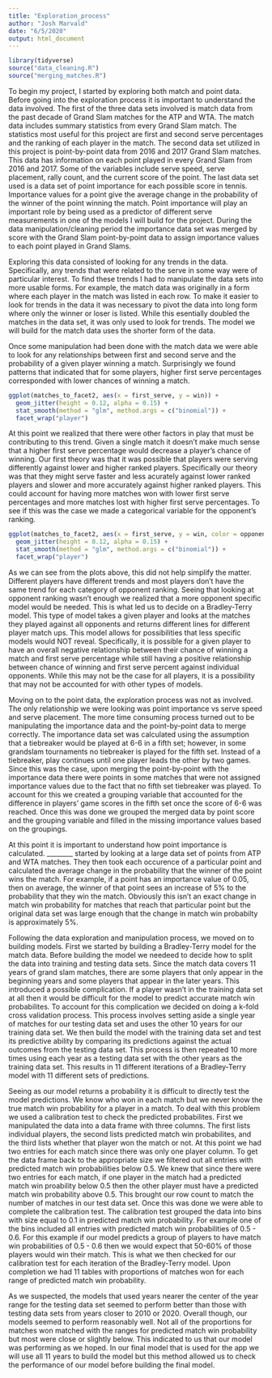 ```yaml
---
title: "Exploration_process"
author: "Josh Marvald"
date: "6/5/2020"
output: html_document
---
```


```r
library(tidyverse)
source("data_cleaning.R")
source("merging_matches.R")
```

<!-- In order to knit this file, need to include all R code relevant to the graphics you included. This includes loading libraries and sourcing any data prep code. An option to avoid re-running all of the data prep steps is to write the final output data set to a .csv file (write.csv()). Then, instead of source("data_cleaning.R"), you'd read in that csv file with read_csv(). This could make things quicker if it's taking too long to source data_cleaning.  -->

  To begin my project, I started by exploring both match and point data. Before going into the exploration process it is important to understand the data involved. The first of the three data sets involved is match data from the past decade of Grand Slam matches for the ATP and WTA. The match data includes summary statistics from every Grand Slam match. The statistics most useful for this project are first and second serve percentages and the ranking of each player in the match. The second data set utilized in this project is point-by-point data from 2016 and 2017 Grand Slam matches. This data has information on each point played in every Grand Slam from 2016 and 2017. Some of the variables include serve speed, serve placement, rally count, and the current score of the point. The last data set used is a data set of point importance for each possible score in tennis. Importance values for a point give the average change in the probability of the winner of the point winning the match. Point importance will play an important role by being used as a predictor of different serve measurements in one of the models I will build for the project. During the data manipulation/cleaning period the importance data set was merged by score with the Grand Slam point-by-point data to assign importance values to each point played in Grand Slams.
  
  Exploring this data consisted of looking for any trends in the data. Specifically, any trends that were related to the serve in some way were of particular interest. To find these trends I had to manipulate the data sets into more usable forms. For example, the match data was originally in a form where each player in the match was listed in each row. To make it easier to look for trends in the data it was necessary to pivot the data into long form where only the winner or loser is listed. While this esentially doubled the matches in the data set, it was only used to look for trends. The model we will build for the match data uses the shorter form of the data.
  
  Once some manipulation had been done with the match data we were able to look for any relationships between first and second serve and the probability of a given player winning a match. Surprisingly we found patterns that indicated that for some players, higher first serve percentages corresponded with lower chances of winning a match.
  
```r
ggplot(matches_to_facet2, aes(x = first_serve, y = win)) +
  geom_jitter(height = 0.12, alpha = 0.15) +
  stat_smooth(method = "glm", method.args = c("binomial")) +
  facet_wrap("player")
```
  
  At this point we realized that there were other factors in play that must be contributing to this trend. Given a single match it doesn't make much sense that a higher first serve percentage would decrease a player's chance of winning. Our first theory was that it was possible that players were serving differently against lower and higher ranked players. Specifically our theory was that they might serve faster and less acurately against lower ranked players and slower and more accurately against higher ranked players. This could account for having more matches won with lower first serve percentages and more matches lost with higher first serve percentages. To see if this was the case we made a categorical variable for the opponent's ranking.
  
```r
ggplot(matches_to_facet2, aes(x = first_serve, y = win, color = opponent_ranking)) +
  geom_jitter(height = 0.12, alpha = 0.15) +
  stat_smooth(method = "glm", method.args = c("binomial")) +
  facet_wrap("player")
```
  As we can see from the plots above, this did not help simplify the matter. Different players have different trends and most players don't have the same trend for each category of opponent ranking. Seeing that looking at opponent ranking wasn't enough we realized that a more opponent specific model would be needed. This is what led us to decide on a Bradley-Terry model. This type of model takes a given player and looks at the matches they played against all opponents and returns different lines for different player match ups. This model allows for possibilities that less specific models would NOT reveal. Specifically, it is possible for a given player to have an overall negative relationship between their chance of winning a match and first serve percentage while still having a positive relationship between chance of winning and first serve percent against individual opponents. While this may not be the case for all players, it is a possibility that may not be accounted for with other types of models.
  
  Moving on to the point data, the exploration process was not as involved. The only relationship we were looking was point importance vs serve speed and serve placement. The more time consuming process turned out to be manipulating the importance data and the point-by-point data to merge correctly. The importance data set was calculated using the assumption that a tiebreaker would be played at 6-6 in a fifth set; however, in some grandslam tournaments no tiebreaker is played for the fifth set. Instead of a tiebreaker, play continues until one player leads the other by two games. Since this was the case, upon merging the point-by-point with the importance data there were points in some matches that were not assigned importance values due to the fact that no fifth set tiebreaker was played. To account for this we created a grouping variable that accounted for the difference in players' game scores in the fifth set once the score of 6-6 was reached. Once this was done we grouped the merged data by point score and the grouping variable and filled in the missing importance values based on the groupings.
  
  At this point it is important to understand how point importance is calculated. ________ started by looking at a large data set of points from ATP and WTA matches. They then took each occurence of a particular point and calculated the average change in the probability that the winner of the point wins the match. For example, if a point has an importance value of 0.05, then on average, the winner of that point sees an increase of 5% to the probability that they win the match. Obviously this isn't an exact change in match win probability for matches that reach that particular point but the original data set was large enough that the change in match win probabilty is approximately 5%.
  
<!-- I don't think the importance values were calculated quite like this. It was more an assumption that the two players are equally matched and that each has a particular probablility of winning a point on serve (68%). Based on these values, you can calculate mathematically the probability that player 1 wins the match if he wins point x and the probability that player 1 wins the match if he loses point x.  -->
  
  Following the data exploration and manipulation process, we moved on to building models. First we started by building a Bradley-Terry model for the match data. Before building the model we needeed to decide how to split the data into training and testing data sets. Since the match data covers 11 years of grand slam matches, there are some players that only appear in the beginning years and some players that appear in the later years. This introduced a possible complication. If a player wasn't in the training data set at all then it would be difficult for the model to predict accurate match win probabilites. To account for this complication we decided on doing a k-fold cross validation process. This process involves setting aside a single year of matches for our testing data set and uses the other 10 years for our training data set. We then build the model with the training data set and test its predictive ability by comparing its predictions against the actual outcomes from the testing data set. This process is then repeated 10 more times using each year as a testing data set with the other years as the training data set. This results in 11 different iterations of a Bradley-Terry model with 11 different sets of predictions.
  
  Seeing as our model returns a probability it is difficult to directly test the model predictions. We know who won in each match but we never know the true match win probability for a player in a match. To deal with this problem we used a calibration test to check the predicted probabilites. First we manipulated the data into a data frame with three columns. The first lists individual players, the second lists predicted match win probabilites, and the third lists whether that player won the match or not. At this point we had two entries for each match since there was only one player column. To get the data frame back to the appropriate size we filtered out all entries with predicted match win probabilities below 0.5. We knew that since there were two entries for each match, if one player in the match had a predicted match win proability below 0.5 then the other player must have a predicted match win probability above 0.5. This brought our row count to match the number of matches in our test data set. Once this was done we were able to complete the calibration test. The calibration test grouped the data into bins with size equal to 0.1 in predicted match win probability. For example one of the bins included all entries with predicted match win probabilities of 0.5 - 0.6. For this example if our model predicts a group of players to have match win probabilities of 0.5 - 0.6 then we would expect that 50-60% of those players would win their match. This is what we then checked for our calibration test for each iteration of the Bradley-Terry model. Upon completion we had 11 tables with proportions of matches won for each range of predicted match win probability.
  
  As we suspected, the models that used years nearer the center of the year range for the testing data set seemed to perform better than those with testing data sets from years closer to 2010 or 2020. Overall though, our models seemed to perform reasonably well. Not all of the proportions for matches won matched with the ranges for predicted match win probability but most were close or slightly below. This indicated to us that our model was performing as we hoped. In our final model that is used for the app we will use all 11 years to build the model but this method allowed us to check the performance of our model before building the final model.
  
  



